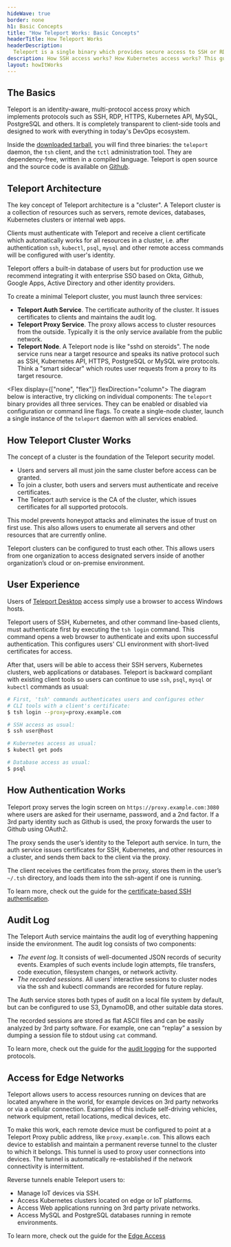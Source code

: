 ```yaml
---
hideWave: true
border: none
h1: Basic Concepts
title: "How Teleport Works: Basic Concepts"
headerTitle: How Teleport Works
headerDescription:
  Teleport is a single binary which provides secure access to SSH or RDP hosts,  Kubernetes clusters, web apps, PostgreSQL and MySQL databases behind NAT. Teleport is trivial to setup as a Linux daemon or in a Kubernetes pod.
description: How SSH access works? How Kubernetes access works? This guide to Teleport concepts and architecture for SSH access, Kubernetes access answers these questions.
layout: howItWorks
---
```



## The Basics

Teleport is an identity-aware, multi-protocol access proxy which 
implements protocols such as SSH, RDP,  HTTPS, Kubernetes API, MySQL, 
PostgreSQL and others. It is completely transparent to client-side tools 
and designed to work with everything in today's DevOps ecosystem.


Inside the [downloaded tarball](/teleport/download/), you will find three
binaries: the `teleport` daemon, the `tsh` client, and the `tctl` administration tool.
They are dependency-free, written in a compiled language. Teleport is
open source and the source code is available on <a href="https://github.com/gravitational/teleport/" target="_blank">Github</a>.

## Teleport Architecture

The key concept of Teleport architecture is a "cluster". A Teleport cluster is
a collection of resources such as servers, remote devices, databases,
Kubernetes clusters or internal web apps.

Clients must authenticate with Teleport and receive a client certificate which
automatically works for all resources in a cluster, i.e. after authentication
`ssh`, `kubectl`, `psql`, `mysql` and other remote access commands will be
configured with user's identity.

Teleport offers a built-in database of users but for production use we
recommend integrating it with enterprise SSO based on Okta, Github, Google
Apps, Active Directory and other identity providers.

To create a minimal Teleport cluster, you must launch three services:

- **Teleport Auth Service**. The certificate authority of the cluster. It issues certificates to clients and maintains the audit log.
- **Teleport Proxy Service**. The proxy allows access to cluster resources from the outside. Typically it is the only service available from the public network.
- **Teleport Node**. A Teleport node is like "sshd on steroids". The node
  service runs near a target resource and speaks its native protocol such as
  SSH, Kubernetes API, HTTPS, PostgreSQL or MySQL wire protocols. Think a
  "smart sidecar" which routes user requests from a proxy to its target
  resource.

<Flex display={["none", "flex"]} flexDirection="column">
  The diagram below is interactive, try clicking on individual components:
  <StructureDiagram />
  <Box mt={90} ml={7}>
    The `teleport` binary provides all three services. They can be enabled or
    disabled via configuration or command line flags. To create a single-node
    cluster, launch a single instance of the `teleport` daemon with all services
    enabled.
  </Box>
</Flex>

## How Teleport Cluster Works

The concept of a cluster is the foundation of the Teleport security model.

- Users and servers all must join the same cluster before access can be granted.
- To join a cluster, both users and servers must authenticate and receive certificates.
- The Teleport auth service is the CA of the cluster, which issues certificates
  for all supported protocols.

This model prevents honeypot attacks and eliminates the issue of trust on first
use. This also allows users to enumerate all servers and other resources that
are currently online.

Teleport clusters can be configured to trust each other. This allows users
from one organization to access designated servers inside of another
organization’s cloud or on-premise environment.

## User Experience

Users of [Teleport Desktop](https://goteleport.com/desktop-access/) access simply 
use a browser to access Windows hosts.  

Teleport users of SSH, Kubernetes, and other command line-based clients, must 
authenticate first by executing the `tsh login` command. This command opens a 
web browser to authenticate and exits upon successful authentication. This configures 
users' CLI environment with short-lived certificates for access.

After that, users will be able to access their SSH servers, Kubernetes clusters,
web applications or databases. Teleport is backward compliant with existing
client tools so users can continue to use `ssh`, `psql`, `mysql` or `kubectl`
commands as usual:

```bash
# First, 'tsh' commands authenticates users and configures other
# CLI tools with a client's certificate:
$ tsh login --proxy=proxy.example.com

# SSH access as usual:
$ ssh user@host

# Kubernetes access as usual:
$ kubectl get pods

# Database access as usual:
$ psql
```

## How Authentication Works

Teleport proxy serves the login screen on `https://proxy.example.com:3080`
where users are asked for their username, password, and a 2nd factor. If a 3rd
party identity such as Github is used, the proxy forwards the user to Github
using OAuth2.

The proxy sends the user’s identity to the Teleport auth service. In turn, the
auth service issues certificates for SSH, Kubernetes, and other resources in a
cluster, and sends them back to the client via the proxy.

The client receives the certificates from the proxy, stores them in the user’s
`~/.tsh` directory, and loads them into the ssh-agent if one is running.

To learn more, check out the guide for the
[certificate-based SSH authentication](/teleport/how-it-works/certificate-based-authentication-ssh-kubernetes/).

## Audit Log

The Teleport Auth service maintains the audit log of everything happening
inside the environment. The audit log consists of two components:

- _The event log_. It consists of well-documented JSON records of security
  events. Examples of such events include login attempts, file transfers, code
  execution, filesystem changes, or network activity.
- _The recorded sessions_. All users’ interactive sessions to cluster nodes via
  the ssh and kubectl commands are recorded for future replay.

The Auth service stores both types of audit on a local file system by
default, but can be configured to use S3, DynamoDB, and other suitable data
stores.

The recorded sessions are stored as flat ASCII files and can be easily analyzed
by 3rd party software. For example, one can “replay” a session by dumping a
session file to stdout using `cat` command.

To learn more, check out the guide for the [audit logging](/teleport/how-it-works/audit-logging-for-ssh-and-kubernetes/)
for the supported protocols.

<NextImage
  src="./assets/recorded-session.gif"
  alt="Teleport: How It Works"
  height={360}
  width={600}
/>

## Access for Edge Networks

Teleport allows users to access resources running on devices that are located
anywhere in the world, for example devices on 3rd party networks or via a cellular
connection. Examples of this include self-driving vehicles, network equipment,
retail locations, medical devices, etc.

To make this work, each remote device must be configured to point at a Teleport
Proxy public address, like `proxy.example.com`. This allows each device to
establish and maintain a permanent reverse tunnel to the cluster to which it
belongs. This tunnel is used to proxy user connections into devices. The tunnel
is automatically re-established if the network connectivity is intermittent.

Reverse tunnels enable Teleport users to:

- Manage IoT devices via SSH.
- Access Kubernetes clusters located on edge or IoT platforms.
- Access Web applications running on 3rd party private networks.
- Access MySQL and PostgreSQL databases running in remote environments.

To learn more, check out the guide for the <a href="/teleport/how-it-works/ssh-kubernetes-access-on-the-edge/">Edge Access</a>

